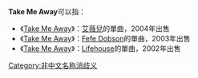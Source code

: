 {{disambig|Cat=作品消歧義}}
'''Take Me Away'''可以指：

*《[[帶我走|Take Me Away]]》：[[艾薇兒|艾薇兒]]的單曲，2004年出售
*《[[Take_Me_Away_(Fefe_Dobson)|Take Me Away]]》：[[Fefe_Dobson|Fefe Dobson]]的單曲，2003年出售
*《[[Take_Me_Away_(Lifehouse)|Take Me Away]]》：[[Lifehouse|Lifehouse]]的單曲，2002年出售

[[Category:非中文名称消歧义|Category:非中文名称消歧义]]